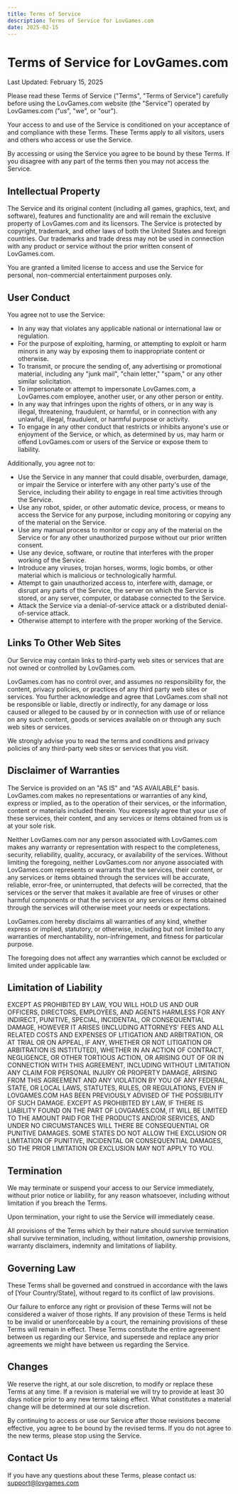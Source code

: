 ```yaml
---
title: Terms of Service
description: Terms of Service for LovGames.com
date: 2025-02-15
---
```


# Terms of Service for LovGames.com

Last Updated: February 15, 2025

Please read these Terms of Service ("Terms", "Terms of Service") carefully before using the LovGames.com website (the "Service") operated by LovGames.com ("us", "we", or "our").

Your access to and use of the Service is conditioned on your acceptance of and compliance with these Terms. These Terms apply to all visitors, users and others who access or use the Service.

By accessing or using the Service you agree to be bound by these Terms. If you disagree with any part of the terms then you may not access the Service.

## Intellectual Property

The Service and its original content (including all games, graphics, text, and software), features and functionality are and will remain the exclusive property of LovGames.com and its licensors. The Service is protected by copyright, trademark, and other laws of both the United States and foreign countries. Our trademarks and trade dress may not be used in connection with any product or service without the prior written consent of LovGames.com.

You are granted a limited license to access and use the Service for personal, non-commercial entertainment purposes only.

## User Conduct

You agree not to use the Service:
- In any way that violates any applicable national or international law or regulation.
- For the purpose of exploiting, harming, or attempting to exploit or harm minors in any way by exposing them to inappropriate content or otherwise.
- To transmit, or procure the sending of, any advertising or promotional material, including any "junk mail", "chain letter," "spam," or any other similar solicitation.
- To impersonate or attempt to impersonate LovGames.com, a LovGames.com employee, another user, or any other person or entity.
- In any way that infringes upon the rights of others, or in any way is illegal, threatening, fraudulent, or harmful, or in connection with any unlawful, illegal, fraudulent, or harmful purpose or activity.
- To engage in any other conduct that restricts or inhibits anyone's use or enjoyment of the Service, or which, as determined by us, may harm or offend LovGames.com or users of the Service or expose them to liability.

Additionally, you agree not to:
- Use the Service in any manner that could disable, overburden, damage, or impair the Service or interfere with any other party's use of the Service, including their ability to engage in real time activities through the Service.
- Use any robot, spider, or other automatic device, process, or means to access the Service for any purpose, including monitoring or copying any of the material on the Service.
- Use any manual process to monitor or copy any of the material on the Service or for any other unauthorized purpose without our prior written consent.
- Use any device, software, or routine that interferes with the proper working of the Service.
- Introduce any viruses, trojan horses, worms, logic bombs, or other material which is malicious or technologically harmful.
- Attempt to gain unauthorized access to, interfere with, damage, or disrupt any parts of the Service, the server on which the Service is stored, or any server, computer, or database connected to the Service.
- Attack the Service via a denial-of-service attack or a distributed denial-of-service attack.
- Otherwise attempt to interfere with the proper working of the Service.

## Links To Other Web Sites

Our Service may contain links to third-party web sites or services that are not owned or controlled by LovGames.com.

LovGames.com has no control over, and assumes no responsibility for, the content, privacy policies, or practices of any third party web sites or services. You further acknowledge and agree that LovGames.com shall not be responsible or liable, directly or indirectly, for any damage or loss caused or alleged to be caused by or in connection with use of or reliance on any such content, goods or services available on or through any such web sites or services.

We strongly advise you to read the terms and conditions and privacy policies of any third-party web sites or services that you visit.

## Disclaimer of Warranties

The Service is provided on an "AS IS" and "AS AVAILABLE" basis. LovGames.com makes no representations or warranties of any kind, express or implied, as to the operation of their services, or the information, content or materials included therein. You expressly agree that your use of these services, their content, and any services or items obtained from us is at your sole risk.

Neither LovGames.com nor any person associated with LovGames.com makes any warranty or representation with respect to the completeness, security, reliability, quality, accuracy, or availability of the services. Without limiting the foregoing, neither LovGames.com nor anyone associated with LovGames.com represents or warrants that the services, their content, or any services or items obtained through the services will be accurate, reliable, error-free, or uninterrupted, that defects will be corrected, that the services or the server that makes it available are free of viruses or other harmful components or that the services or any services or items obtained through the services will otherwise meet your needs or expectations.

LovGames.com hereby disclaims all warranties of any kind, whether express or implied, statutory, or otherwise, including but not limited to any warranties of merchantability, non-infringement, and fitness for particular purpose.

The foregoing does not affect any warranties which cannot be excluded or limited under applicable law.

## Limitation of Liability

EXCEPT AS PROHIBITED BY LAW, YOU WILL HOLD US AND OUR OFFICERS, DIRECTORS, EMPLOYEES, AND AGENTS HARMLESS FOR ANY INDIRECT, PUNITIVE, SPECIAL, INCIDENTAL, OR CONSEQUENTIAL DAMAGE, HOWEVER IT ARISES (INCLUDING ATTORNEYS' FEES AND ALL RELATED COSTS AND EXPENSES OF LITIGATION AND ARBITRATION, OR AT TRIAL OR ON APPEAL, IF ANY, WHETHER OR NOT LITIGATION OR ARBITRATION IS INSTITUTED), WHETHER IN AN ACTION OF CONTRACT, NEGLIGENCE, OR OTHER TORTIOUS ACTION, OR ARISING OUT OF OR IN CONNECTION WITH THIS AGREEMENT, INCLUDING WITHOUT LIMITATION ANY CLAIM FOR PERSONAL INJURY OR PROPERTY DAMAGE, ARISING FROM THIS AGREEMENT AND ANY VIOLATION BY YOU OF ANY FEDERAL, STATE, OR LOCAL LAWS, STATUTES, RULES, OR REGULATIONS, EVEN IF LOVGAMES.COM HAS BEEN PREVIOUSLY ADVISED OF THE POSSIBILITY OF SUCH DAMAGE. EXCEPT AS PROHIBITED BY LAW, IF THERE IS LIABILITY FOUND ON THE PART OF LOVGAMES.COM, IT WILL BE LIMITED TO THE AMOUNT PAID FOR THE PRODUCTS AND/OR SERVICES, AND UNDER NO CIRCUMSTANCES WILL THERE BE CONSEQUENTIAL OR PUNITIVE DAMAGES. SOME STATES DO NOT ALLOW THE EXCLUSION OR LIMITATION OF PUNITIVE, INCIDENTAL OR CONSEQUENTIAL DAMAGES, SO THE PRIOR LIMITATION OR EXCLUSION MAY NOT APPLY TO YOU.

## Termination

We may terminate or suspend your access to our Service immediately, without prior notice or liability, for any reason whatsoever, including without limitation if you breach the Terms.

Upon termination, your right to use the Service will immediately cease.

All provisions of the Terms which by their nature should survive termination shall survive termination, including, without limitation, ownership provisions, warranty disclaimers, indemnity and limitations of liability.

## Governing Law

These Terms shall be governed and construed in accordance with the laws of [Your Country/State], without regard to its conflict of law provisions.

Our failure to enforce any right or provision of these Terms will not be considered a waiver of those rights. If any provision of these Terms is held to be invalid or unenforceable by a court, the remaining provisions of these Terms will remain in effect. These Terms constitute the entire agreement between us regarding our Service, and supersede and replace any prior agreements we might have between us regarding the Service.

## Changes

We reserve the right, at our sole discretion, to modify or replace these Terms at any time. If a revision is material we will try to provide at least 30 days notice prior to any new terms taking effect. What constitutes a material change will be determined at our sole discretion.

By continuing to access or use our Service after those revisions become effective, you agree to be bound by the revised terms. If you do not agree to the new terms, please stop using the Service.

## Contact Us

If you have any questions about these Terms, please contact us:
support@lovgames.com